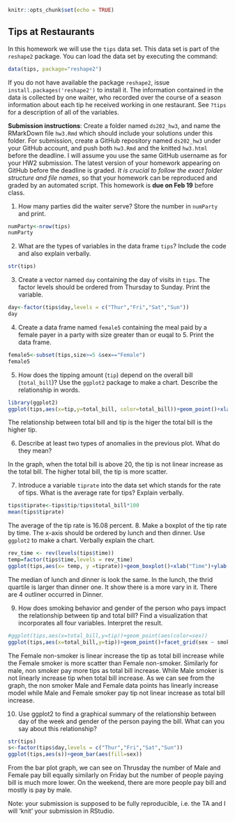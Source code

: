 ```r
knitr::opts_chunk$set(echo = TRUE)
```

## Tips at Restaurants

In this homework we will use the `tips` data set. This data set is part of the `reshape2` package. You can load the data set by executing the command:
```r
data(tips, package="reshape2")
```
If you do not have available the package `reshape2`, issue `install.packages('reshape2')` to install it. The information contained in the data is collected by one waiter, who recorded over the course of a season information about each tip he received working in one restaurant. See `?tips` for a description of all of the variables. 

**Submission instructions**: Create a folder named `ds202_hw3`, and name the RMarkDown file `hw3.Rmd`  which should include your solutions under this folder. For submission, create a GitHub repository named `ds202_hw3` under your GitHub account, and push both `hw3.Rmd` and the knitted `hw3.html` before the deadline. I will assume you use the same GitHub username as for your HW2 submission. The latest version of your homework appearing on GitHub before the deadline is graded. *It is crucial to follow the exact folder structure and file names*, so that your homework can be reproduced and graded by an automated script. This homework is **due on Feb 19** before class.

1.  How many parties did the waiter serve? Store the number in `numParty` and print.
```r
numParty<-nrow(tips)
numParty
```
2. What are the types of variables in the data frame `tips`? Include the code and also explain verbally.
```r
str(tips)

```
3. Create a vector named `day` containing the day of visits in `tips`. The factor levels should be ordered from Thursday to Sunday. Print the variable.
```r
day<-factor(tips$day,levels = c("Thur","Fri","Sat","Sun"))
day
```
4. Create a data frame named `female5` containing the meal paid by a female payer in a party with size greater than or euqal to 5. Print the data frame.
```r
female5<-subset(tips,size>=5 &sex=="Female")
female5
```
5. How does the tipping amount (`tip`) depend on the overall bill (`total_bill`)? Use the `ggplot2` package to make a chart. Describe the relationship in words.  
```r
library(ggplot2)
ggplot(tips,aes(x=tip,y=total_bill, color=total_bill))+geom_point()+xlab("Tip")+ylab("Total Bill")
```

The relationship between total bill and tip is the higer the total bill is the higher tip.

6. Describe at least two types of anomalies in the previous plot. What do they mean?

In the graph, when the total bill is above 20, the tip is not linear increase as the total bill. The higher total bill, the tip is more scatter. 

7. Introduce a variable `tiprate` into the data set which stands for the rate of tips. What is the average rate for tips? Explain verbally. 
```r
tips$tiprate<-tips$tip/tips$total_bill*100
mean(tips$tiprate)
```
The average of the tip rate is 16.08 percent.
8. Make a boxplot of the tip rate by time. The x-axis should be ordered by lunch and then dinner. Use `ggplot2` to make a chart. Verbally explain the chart.
```r
rev_time <- rev(levels(tips$time))
temp=factor(tips$time,levels = rev_time)
ggplot(tips,aes(x= temp, y =tiprate))+geom_boxplot()+xlab("Time")+ylab("Tip Rate")
```
The median of lunch and dinner is look the same. In the lunch, the thrid quartile is larger than dinner one. It show there is a more vary in it. There are 4 outliner occurred in Dinner.

9. How does smoking behavior and gender of the person who pays impact the relationship between tip and total bill? Find a visualization that incorporates all four variables. Interpret the result.
```r
#ggplot(tips,aes(x=total_bill,y=tip))+geom_point(aes(color=sex))
ggplot(tips,aes(x=total_bill,y=tip))+geom_point()+facet_grid(sex ~ smoker,labeller = label_both)
```

The Female non-smoker is linear increase the tip as total bill increase while the Female smoker is more scatter than Female non-smoker.
Similarly for male, non smoker pay more tips as total bill increase. While Male smoker is not linearly increase tip when total bill increase. 
As we can see from the graph, the non smoker Male and Female data points has linearly increase model while Male and Female smoker pay tip not linear increase as total bill increase.

10. Use ggplot2 to find a graphical summary of the relationship between day of the week and gender of the person paying the bill. What can you say about this relationship?
```r
str(tips)
s<-factor(tips$day,levels = c("Thur","Fri","Sat","Sun"))
ggplot(tips,aes(s))+geom_bar(aes(fill=sex))
```
From the bar plot graph, we can see on Thrusday the number of Male and Female pay bill equally similarly on Friday but the number of people paying bill is much more lower. On the weekend, there are more people pay bill and mostly is pay by male. 

Note: your submission is supposed to be fully reproducible, i.e. the TA and I will 'knit' your submission in RStudio. 

